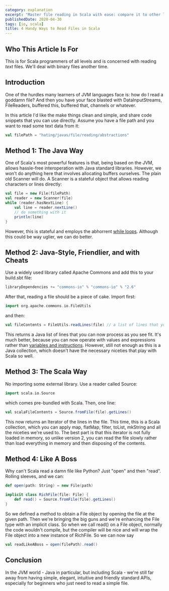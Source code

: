 ```yaml
---
category: explanation
excerpt: "Master file reading in Scala with ease: compare it to other languages and discover how our simple API approach is almost as straightforward as Python's read()"
publishedDate: 2020-04-30
tags: [io, scala]
title: 4 Handy Ways to Read Files in Scala
---
```


## Who This Article Is For

This is for Scala programmers of all levels and is concerned with reading _text_ files. We'll deal with binary files another time.

## Introduction

One of the hurdles many learners of JVM languages face is: how do I read a goddamn file? And then you have your face blasted with DataInputStreams, FileReaders, buffered this, buffered that, channels or whatever.

In this article I'd like the make things clean and simple, and share code snippets that you can use directly. Assume you have a file path and you want to read some text data from it:

```scala
val filePath = "hating/javas/file/reading/abstractions"
```

## Method 1: The Java Way

One of Scala's most powerful features is that, being based on the JVM, allows hassle-free interoperation with Java standard libraries. However, we won't do anything here that involves allocating buffers ourselves. The plain old Scanner will do. A Scanner is a stateful object that allows reading characters or lines directly:

```scala
val file = new File(filePath)
val reader = new Scanner(file)
while (reader.hasNextLine) {
    val line = reader.nextLine()
    // do something with it
    println(line)
}
```

However, this is stateful and employs the abhorrent [while loops](/articles/things-that-dont-make-sense-scala-loops). Although this could be way uglier, we can do better.

## Method 2: Java-Style, Friendlier, and with Cheats

Use a widely used library called Apache Commons and add this to your build.sbt file:

```scala
libraryDependencies += "commons-io" % "commons-io" % "2.6"
```

After that, reading a file should be a piece of cake. Import first:

```scala
import org.apache.commons.io.FileUtils
```

and then:

```scala
val fileContents = FileUtils.readLines(file) // a list of lines that you can now process freely
```

This returns a Java list of lines that you can now process as you see fit. It's much better, because you can now operate with values and expressions rather than [variables and instructions](/articles/things-that-dont-make-sense-scala-variables). However, still not enough as this is a Java collection, which doesn't have the necessary niceties that play with Scala so well.

## Method 3: The Scala Way

No importing some external library. Use a reader called Source:

```scala
import scala.io.Source
```

which comes pre-bundled with Scala. Then, one line:

```scala
val scalaFileContents = Source.fromFile(file).getLines()
```

This now returns an Iterator of the lines in the file. This time, this is a Scala collection, which you can apply map, flatMap, filter, toList, mkString and all the niceties we're used to. The best part is that this iterator is not fully loaded in memory, so unlike version 2, you can read the file slowly rather than load everything in memory and then disposing of the contents.

## Method 4: Like A Boss

Why can't Scala read a damn file like Python? Just "open" and then "read". Rolling sleeves, and we can:

```scala
def open(path: String) = new File(path)

implicit class RichFile(file: File) {
    def read() = Source.fromFile(file).getLines()
}
```

So we defined a method to obtain a File object by opening the file at the given path. Then we're bringing the big guns and we're enhancing the File type with an implicit class. So when we call read() on a File object, normally the code wouldn't compile, but the compiler will be nice and will wrap the File object into a new instance of RichFile. So we can now say

```scala
val readLikeABoss = open(filePath).read()
```

## Conclusion

In the JVM world - Java in particular, but including Scala - we're still far away from having simple, elegant, intuitive and friendly standard APIs, especially for beginners who just need to read a simple file.
